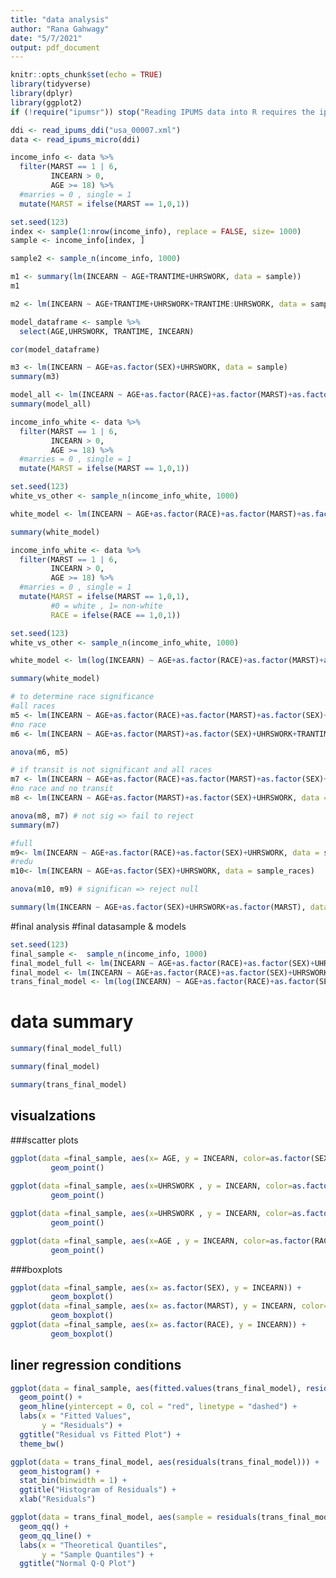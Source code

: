 ```yaml
---
title: "data analysis"
author: "Rana Gahwagy"
date: "5/7/2021"
output: pdf_document
---
```


```r
knitr::opts_chunk$set(echo = TRUE)
library(tidyverse)
library(dplyr)
library(ggplot2)
if (!require("ipumsr")) stop("Reading IPUMS data into R requires the ipumsr package. It can be installed using the following command: install.packages('ipumsr')")

ddi <- read_ipums_ddi("usa_00007.xml")
data <- read_ipums_micro(ddi)
```

```r
income_info <- data %>%
  filter(MARST == 1 | 6, 
         INCEARN > 0, 
         AGE >= 18) %>%
  #marries = 0 , single = 1
  mutate(MARST = ifelse(MARST == 1,0,1))
```

```r
set.seed(123)
index <- sample(1:nrow(income_info), replace = FALSE, size= 1000)
sample <- income_info[index, ]
```

```r
sample2 <- sample_n(income_info, 1000)
```

```r
m1 <- summary(lm(INCEARN ~ AGE+TRANTIME+UHRSWORK, data = sample))
m1
```

```r
m2 <- lm(INCEARN ~ AGE+TRANTIME+UHRSWORK+TRANTIME:UHRSWORK, data = sample)

```

```r
model_dataframe <- sample %>% 
  select(AGE,UHRSWORK, TRANTIME, INCEARN)

cor(model_dataframe)
```

```r
m3 <- lm(INCEARN ~ AGE+as.factor(SEX)+UHRSWORK, data = sample)
summary(m3)
```
```r
model_all <- lm(INCEARN ~ AGE+as.factor(RACE)+as.factor(MARST)+as.factor(SEX)+UHRSWORK+TRANTIME, data = sample)
summary(model_all)
```
```r
income_info_white <- data %>%
  filter(MARST == 1 | 6, 
         INCEARN > 0, 
         AGE >= 18) %>%
  #marries = 0 , single = 1
  mutate(MARST = ifelse(MARST == 1,0,1))

set.seed(123)
white_vs_other <- sample_n(income_info_white, 1000)

white_model <- lm(INCEARN ~ AGE+as.factor(RACE)+as.factor(MARST)+as.factor(SEX)+UHRSWORK+TRANTIME, data = white_vs_other)

summary(white_model)

```

```r
income_info_white <- data %>%
  filter(MARST == 1 | 6, 
         INCEARN > 0, 
         AGE >= 18) %>%
  #marries = 0 , single = 1
  mutate(MARST = ifelse(MARST == 1,0,1), 
         #0 = white , 1= non-white
         RACE = ifelse(RACE == 1,0,1))

set.seed(123)
white_vs_other <- sample_n(income_info_white, 1000)

white_model <- lm(log(INCEARN) ~ AGE+as.factor(RACE)+as.factor(MARST)+as.factor(SEX)+UHRSWORK, data = white_vs_other)

summary(white_model)

```
```r
# to determine race significance 
#all races
m5 <- lm(INCEARN ~ AGE+as.factor(RACE)+as.factor(MARST)+as.factor(SEX)+UHRSWORK+TRANTIME, data = sample_races)
#no race 
m6 <- lm(INCEARN ~ AGE+as.factor(MARST)+as.factor(SEX)+UHRSWORK+TRANTIME, data = sample_races)

anova(m6, m5) 
```

```r
# if transit is not significant and all races
m7 <- lm(INCEARN ~ AGE+as.factor(RACE)+as.factor(MARST)+as.factor(SEX)+UHRSWORK, data = sample_races)
#no race and no transit 
m8 <- lm(INCEARN ~ AGE+as.factor(MARST)+as.factor(SEX)+UHRSWORK, data = sample_races)

anova(m8, m7) # not sig => fail to reject 
summary(m7)

```

```r
#full
m9<- lm(INCEARN ~ AGE+as.factor(RACE)+as.factor(SEX)+UHRSWORK, data = sample_races)
#redu
m10<- lm(INCEARN ~ AGE+as.factor(SEX)+UHRSWORK, data = sample_races)

anova(m10, m9) # significan => reject null 
```


```r
summary(lm(INCEARN ~ AGE+as.factor(SEX)+UHRSWORK+as.factor(MARST), data = sample))
```
#final analysis 
#final datasample & models
```r
set.seed(123)
final_sample <-  sample_n(income_info, 1000)
final_model_full <- lm(INCEARN ~ AGE+as.factor(RACE)+as.factor(SEX)+UHRSWORK+TRANTIME, data = final_sample)
final_model <- lm(INCEARN ~ AGE+as.factor(RACE)+as.factor(SEX)+UHRSWORK, data = final_sample)
trans_final_model <- lm(log(INCEARN) ~ AGE+as.factor(RACE)+as.factor(SEX)+UHRSWORK, data = final_sample)

```
# data summary
```r
summary(final_model_full)
```
```r
summary(final_model)
```
```r
summary(trans_final_model)
```
## visualzations 
###scatter plots 
```r
ggplot(data =final_sample, aes(x= AGE, y = INCEARN, color=as.factor(SEX),  shape= as.factor(MARST))) + 
         geom_point() 
       
ggplot(data =final_sample, aes(x=UHRSWORK , y = INCEARN, color=as.factor(SEX),  shape= as.factor(MARST ))) + 
         geom_point()

ggplot(data =final_sample, aes(x=UHRSWORK , y = INCEARN, color=as.factor(RACE),  shape= as.factor(SEX ))) + 
         geom_point()

ggplot(data =final_sample, aes(x=AGE , y = INCEARN, color=as.factor(RACE),  shape= as.factor(MARST))) + 
         geom_point()
```
###boxplots 
```r
ggplot(data =final_sample, aes(x= as.factor(SEX), y = INCEARN)) + 
         geom_boxplot()
ggplot(data =final_sample, aes(x= as.factor(MARST), y = INCEARN, color= as.factor(MARST))) + 
         geom_boxplot()
ggplot(data =final_sample, aes(x= as.factor(RACE), y = INCEARN)) + 
         geom_boxplot()
```

## liner regression conditions 
```r

ggplot(data = final_sample, aes(fitted.values(trans_final_model), resid(trans_final_model))) +
  geom_point() +
  geom_hline(yintercept = 0, col = "red", linetype = "dashed") +
  labs(x = "Fitted Values",
       y = "Residuals") +
  ggtitle("Residual vs Fitted Plot") +
  theme_bw()

ggplot(data = trans_final_model, aes(residuals(trans_final_model))) + 
  geom_histogram() +
  stat_bin(binwidth = 1) +
  ggtitle("Histogram of Residuals") + 
  xlab("Residuals")

ggplot(data = trans_final_model, aes(sample = residuals(trans_final_model))) +
  geom_qq() +
  geom_qq_line() +
  labs(x = "Theoretical Quantiles",
       y = "Sample Quantiles") +
  ggtitle("Normal Q-Q Plot")


```

